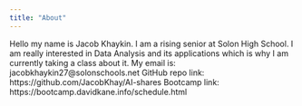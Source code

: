```yaml
---
title: "About"
---
```


Hello my name is Jacob Khaykin. I am a rising senior at Solon High School. I am really interested in Data Analysis and its applications which is why I am currently taking a class about it.
My email is: jacobkhaykin27@solonschools.net
GitHub repo link: https://github.com/JacobKhay/AI-shares
Bootcamp link: https://bootcamp.davidkane.info/schedule.html